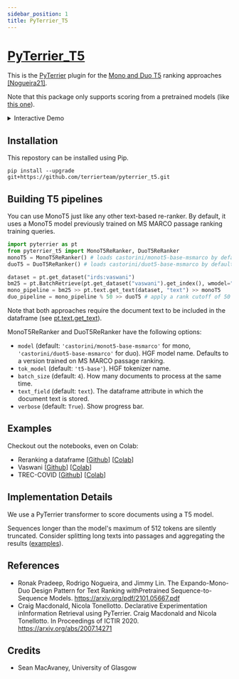 ```yaml
---
sidebar_position: 1
title: PyTerrier_T5
---
```



# [PyTerrier_T5](https://github.com/terrierteam/pyterrier_t5)

This is the [PyTerrier](https://github.com/terrier-org/pyterrier) plugin for the [Mono and Duo T5](https://arxiv.org/pdf/2101.05667.pdf) ranking approaches [[Nogueira21]](#Nogueira21).

Note that this package only supports scoring from a pretrained models (like [this one](https://huggingface.co/castorini/monot5-base-msmarco)).

<details>
  <summary>Interactive Demo</summary>
  <div>
    MonoT5ReRanker

    <InteractiveFeature 
        apiUrl="https://pyterrier-api-3pxrlcilfa-nw.a.run.app/plugins/pyterrier-t5/mono"
        />

    DuoT5ReRanker

    <InteractiveFeature 
        apiUrl="https://pyterrier-api-3pxrlcilfa-nw.a.run.app/plugins/pyterrier-t5/duo"
        />

  </div>
</details>

## Installation

This repostory can be installed using Pip.

    pip install --upgrade git+https://github.com/terrierteam/pyterrier_t5.git


## Building T5 pipelines

You can use MonoT5 just like any other text-based re-ranker. By default, it uses a MonoT5 model previously
trained on MS MARCO passage ranking training queries.

```python
import pyterrier as pt
from pyterrier_t5 import MonoT5ReRanker, DuoT5ReRanker
monoT5 = MonoT5ReRanker() # loads castorini/monot5-base-msmarco by default
duoT5 = DuoT5ReRanker() # loads castorini/duot5-base-msmarco by default

dataset = pt.get_dataset("irds:vaswani")
bm25 = pt.BatchRetrieve(pt.get_dataset("vaswani").get_index(), wmodel="BM25")
mono_pipeline = bm25 >> pt.text.get_text(dataset, "text") >> monoT5
duo_pipeline = mono_pipeline % 50 >> duoT5 # apply a rank cutoff of 50 from monoT5 since duoT5 is too costly to run over the full result list
```

Note that both approaches require the document text to be included in the dataframe (see [pt.text.get_text](https://pyterrier.readthedocs.io/en/latest/text.html#pyterrier.text.get_text)).

MonoT5ReRanker and DuoT5ReRanker have the following options:
 - `model` (default: `'castorini/monot5-base-msmarco'` for mono, `'castorini/duot5-base-msmarco'` for duo). HGF model name. Defaults to a version trained on MS MARCO passage ranking.
 - `tok_model` (default: `'t5-base'`). HGF tokenizer name.
 - `batch_size` (default: `4`). How many documents to process at the same time.
 - `text_field` (default: `text`). The dataframe attribute in which the document text is stored.
 - `verbose` (default: `True`). Show progress bar.

## Examples

Checkout out the notebooks, even on Colab:

 - Reranking a dataframe [[Github](https://github.com/terrierteam/pyterrier_t5/blob/master/pyterrier_monoT5_direct_rerank.ipynb)] [[Colab](https://colab.research.google.com/github/terrierteam/pyterrier_t5/blob/master/pyterrier_monoT5_direct_rerank.ipynb)]
 - Vaswani [[Github](https://github.com/terrierteam/pyterrier_t5/blob/master/pyterrier_t5_vaswani.ipynb)] [[Colab](https://colab.research.google.com/github/terrierteam/pyterrier_t5/blob/master/pyterrier_t5_vaswani.ipynb)]
 - TREC-COVID [[Github](https://github.com/terrierteam/pyterrier_t5/blob/master/pyterrier_t5_trec-covid.ipynb)] [[Colab](https://colab.research.google.com/github/terrierteam/pyterrier_t5/blob/master/pyterrier_t5_trec-covid.ipynb)]

## Implementation Details

We use a PyTerrier transformer to score documents using a T5 model.

Sequences longer than the model's maximum of 512 tokens are silently truncated. Consider splitting long texts
into passages and aggregating the results ([examples](https://pyterrier.readthedocs.io/en/latest/text.html#working-with-passages-rather-than-documents)).

## References

  - <a id="Nogueira21"/>Ronak Pradeep, Rodrigo Nogueira, and Jimmy Lin. The Expando-Mono-Duo Design Pattern for Text Ranking withPretrained Sequence-to-Sequence Models. https://arxiv.org/pdf/2101.05667.pdf
  - <a id="Macdonald20"/>Craig Macdonald, Nicola Tonellotto. Declarative Experimentation inInformation Retrieval using PyTerrier. Craig Macdonald and Nicola Tonellotto. In Proceedings of ICTIR 2020. https://arxiv.org/abs/2007.14271

## Credits

- Sean MacAvaney, University of Glasgow
